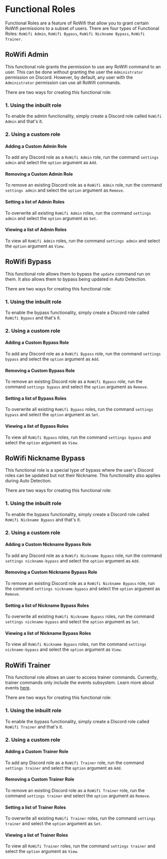 # Functional Roles

Functional Roles are a feature of RoWifi that allow you to grant certain RoWifi permissions to a subset of users.
There are four types of Functional Roles: `RoWifi Admin`, `RoWifi Bypass`, `RoWifi Nickname Bypass`, `RoWifi Trainer`.

## RoWifi Admin

This functional role grants the permission to use any RoWifi command to an user. This can be done without granting the user
the `Administrator` permission on Discord. However, by default, any user with the `Administrator` permission can use all
RoWifi commands.

There are two ways for creating this functional role:

### 1. Using the inbuilt role

To enable the admin functionality, simply create a Discord role called `RoWifi Admin` and that's it.

### 2. Using a custom role

#### Adding a Custom Admin Role

To add any Discord role as a `RoWifi Admin` role, run the command `settings admin` and select the `option` argument as `Add`.

#### Removing a Custom Admin Role

To remove an existing Discord role as a `RoWifi Admin` role, run the command `settings admin` and select the `option` argument as `Remove`.

#### Setting a list of Admin Roles

To overwrite all existing `RoWifi Admin` roles, run the command `settings admin` and select the `option` argument as `Set`.

#### Viewing a list of Admin Roles

To view all `RoWifi Admin` roles, run the command `settings admin` and select the `option` argument as `View`.

## RoWifi Bypass

This functional role allows them to bypass the `update` command run on them. It also allows them to bypass being updated in
Auto Detection.

There are two ways for creating this functional role:

### 1. Using the inbuilt role

To enable the bypass functionality, simply create a Discord role called `RoWifi Bypass` and that's it.

### 2. Using a custom role

#### Adding a Custom Bypass Role

To add any Discord role as a `RoWifi Bypass` role, run the command `settings bypass` and select the `option` argument as `Add`.

#### Removing a Custom Bypass Role

To remove an existing Discord role as a `RoWifi Bypass` role, run the command `settings bypass` and select the `option` argument as `Remove`.

#### Setting a list of Bypass Roles

To overwrite all existing `RoWifi Bypass` roles, run the command `settings bypass` and select the `option` argument as `Set`.

#### Viewing a list of Bypass Roles

To view all `RoWifi Bypass` roles, run the command `settings bypass` and select the `option` argument as `View`.

## RoWifi Nickname Bypass

This functional role is a special type of bypass where the user's Discord roles can be updated but not their Nickname. This
functionality also applies during Auto Detection.

There are two ways for creating this functional role:

### 1. Using the inbuilt role

To enable the bypass functionality, simply create a Discord role called `RoWifi Nickname Bypass` and that's it.

### 2. Using a custom role

#### Adding a Custom Nickname Bypass Role

To add any Discord role as a `RoWifi Nickname Bypass` role, run the command `settings nickname-bypass` and select the `option` argument as `Add`.

#### Removing a Custom Nickname Bypass Role

To remove an existing Discord role as a `RoWifi Nickname Bypass` role, run the command `settings nickname-bypass` and select the `option` argument as `Remove`.

#### Setting a list of Nickname Bypass Roles

To overwrite all existing `RoWifi Nickname Bypass` roles, run the command `settings nickname-bypass` and select the `option` argument as `Set`.

#### Viewing a list of Nickname Bypass Roles

To view all `RoWifi Nickname Bypass` roles, run the command `settings nickname-bypass` and select the `option` argument as `View`.

## RoWifi Trainer

This functional role allows an user to access trainer commands. Currently, trainer commands only include the events subsystem.
Learn more about events [here](/docs/events).

There are two ways for creating this functional role:

### 1. Using the inbuilt role

To enable the bypass functionality, simply create a Discord role called `RoWifi Trainer` and that's it.

### 2. Using a custom role

#### Adding a Custom Trainer Role

To add any Discord role as a `RoWifi Trainer` role, run the command `settings trainer` and select the `option` argument as `Add`.

#### Removing a Custom Trainer Role

To remove an existing Discord role as a `RoWifi Trainer` role, run the command `settings trainer` and select the `option` argument as `Remove`.

#### Setting a list of Trainer Roles

To overwrite all existing `RoWifi Trainer` roles, run the command `settings trainer` and select the `option` argument as `Set`.

#### Viewing a list of Trainer Roles

To view all `RoWifi Trainer` roles, run the command `settings trainer` and select the `option` argument as `View`.

